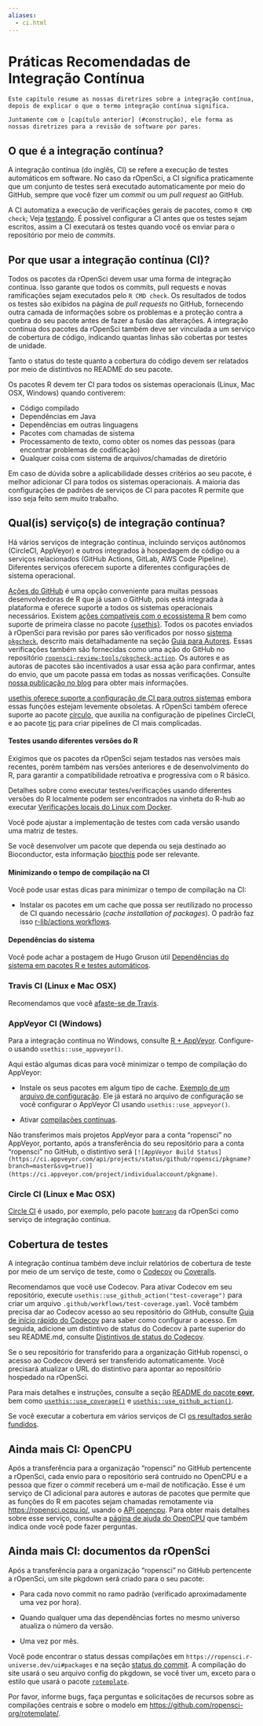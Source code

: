 ```yaml
---
aliases: 
  - ci.html
---
```


# Práticas Recomendadas de Integração Contínua {#ci}

```block
Este capítulo resume as nossas diretrizes sobre a integração contínua, depois de explicar o que o termo integração contínua significa.

Juntamente com o [capítulo anterior] (#construção), ele forma as nossas diretrizes para a revisão de software por pares.
```

## O que é a integração contínua? {#what-is-continuous-integration-ci}

A integração contínua (do inglês, CI) se refere a execução de testes automáticos em software. No caso da rOpenSci, a CI significa praticamente que um conjunto de testes será executado automaticamente por meio do GitHub, sempre que você fizer um _commit_ ou um _pull request_ ao GitHub.

A CI automatiza a execução de verificações gerais de pacotes, como `R CMD check`; Veja [testando](/building.html#testing). É possível configurar a CI antes que os testes sejam escritos, assim a CI executará os testes quando você os enviar para o repositório por meio de _commits_.

## Por que usar a integração contínua (CI)? {#why-use-continuous-integration-ci}

Todos os pacotes da rOpenSci devem usar uma forma de integração contínua. Isso garante que todos os commits, pull requests e novas ramificações sejam executados pelo `R CMD check`. Os resultados de todos os testes são exibidos na página de _pull requests_ no GitHub, fornecendo outra camada de informações sobre os problemas e a proteção contra a quebra do seu pacote antes de fazer a fusão das alterações. A integração contínua dos pacotes da rOpenSci também deve ser vinculada a um serviço de cobertura de código, indicando quantas linhas são cobertas por testes de unidade.

Tanto o status do teste quanto a cobertura do código devem ser relatados por meio de distintivos no README do seu pacote.

Os pacotes R devem ter CI para todos os sistemas operacionais (Linux, Mac OSX, Windows) quando contiverem:

- Código compilado
- Dependências em Java
- Dependências em outras linguagens
- Pacotes com chamadas de sistema
- Processamento de texto, como obter os nomes das pessoas (para encontrar problemas de codificação)
- Qualquer coisa com sistema de arquivos/chamadas de diretório

Em caso de dúvida sobre a aplicabilidade desses critérios ao seu pacote, é melhor adicionar CI para todos os sistemas operacionais. A maioria das configurações de padrões de serviços de CI para pacotes R permite que isso seja feito sem muito trabalho.

## Qual(is) serviço(s) de integração contínua? {#whichci}

Há vários serviços de integração contínua, incluindo serviços autônomos (CircleCI, AppVeyor) e outros integrados à hospedagem de código ou a serviços relacionados (GitHub Actions, GitLab, AWS Code Pipeline). Diferentes serviços oferecem suporte a diferentes configurações de sistema operacional.

[Ações do GitHub](https://github.com/features/actions) é uma opção conveniente para muitas pessoas desenvolvedoras de R que já usam o GitHub, pois está integrada à plataforma e oferece suporte a todos os sistemas operacionais necessários. Existem [ações compatíveis com o ecossistema R](https://github.com/r-lib/actions/) bem como suporte de primeira classe no pacote [{usethis}](https://usethis.r-lib.org/reference/github_actions.html). Todos os pacotes enviados à rOpenSci para revisão por pares são verificados por nosso [sistema `pkgcheck`](https://docs.ropensci.org/pkgcheck), descrito mais detalhadamente na seção [Guia para Autores](#authors-guide). Essas verificações também são fornecidas como uma ação do GitHub no repositório [`ropensci-review-tools/pkgcheck-action`](https://github.com/ropensci-review-tools/pkgcheck-action). Os autores e as autoras de pacotes são incentivados a usar essa ação para confirmar, antes do envio, que um pacote passa em todas as nossas verificações. Consulte [nossa publicação no blog](https://ropensci.org/blog/2022/02/01/pkgcheck-action/) para obter mais informações.

[usethis oferece suporte a configuração de CI para outros sistemas](https://usethis.r-lib.org/reference/ci.html) embora essas funções estejam levemente obsoletas. A rOpenSci também oferece suporte ao pacote [círculo](https://docs.ropensci.org/circle/), que auxilia na configuração de pipelines CircleCI, e ao pacote [tic](https://docs.ropensci.org/tic/) para criar pipelines de CI mais complicadas.

#### Testes usando diferentes versões do R {#testing-using-different-versions-of-r}

Exigimos que os pacotes da rOpenSci sejam testados nas versões mais recentes, porém também nas versões anteriores e de desenvolvimento do R, para garantir a compatibilidade retroativa e progressiva com o R básico.

Detalhes sobre como executar testes/verificações usando diferentes versões do R localmente podem ser encontrados na vinheta do R-hub ao executar [Verificações locais do Linux com Docker](https://r-hub.github.io/rhub/articles/local-debugging.html).

Você pode ajustar a implementação de testes com cada versão usando uma matriz de testes.

Se você desenvolver um pacote que dependa ou seja destinado ao Bioconductor, esta informação [biocthis](https://lcolladotor.github.io/biocthis/index.html) pode ser relevante.

#### Minimizando o tempo de compilação na CI {#minimizing-build-times-on-ci}

Você pode usar estas dicas para minimizar o tempo de compilação na CI:

- Instalar os pacotes em um cache que possa ser reutilizado no processo de CI quando necessário (_cache installation of packages_). O padrão faz isso [r-lib/actions workflows](https://github.com/r-lib/actions).

#### Dependências do sistema {#sysdeps-ci}

Você pode achar a postagem de Hugo Gruson útil [Dependências do sistema em pacotes R e testes automáticos](https://blog.r-hub.io/2023/09/26/system-dependency/).

### Travis CI (Linux e Mac OSX) {#travis-ci-linux-and-mac-osx}

Recomendamos que você [afaste-se de Travis](https://ropensci.org/technotes/2020/11/19/moving-away-travis/).

### AppVeyor CI (Windows) {#app-veyor-ci-windows}

Para a integração contínua no Windows, consulte [R + AppVeyor](https://github.com/krlmlr/r-appveyor). Configure-o usando `usethis::use_appveyor()`.

Aqui estão algumas dicas para você minimizar o tempo de compilação do AppVeyor:

- Instale os seus pacotes em algum tipo de cache. [Exemplo de um arquivo de configuração](https://github.com/r-lib/usethis/blob/2c52c06373849d52f78a26c5a0e080f518a2f825/inst/templates/appveyor.yml#L13). Ele já estará no arquivo de configuração se você configurar o AppVeyor CI usando `usethis::use_appveyor()`.

- Ativar [compilações contínuas](https://www.appveyor.com/docs/build-configuration/#rolling-builds).

Não transferimos mais projetos AppVeyor para a conta "ropensci" no AppVeyor, portanto, após a transferência do seu repositório para a conta "ropensci" no GitHub, o distintivo será `[![AppVeyor Build Status](https://ci.appveyor.com/api/projects/status/github/ropensci/pkgname?branch=master&svg=true)](https://ci.appveyor.com/project/individualaccount/pkgname)`.

### Circle CI (Linux e Mac OSX) {#circle-ci-linux-and-mac-osx}

[Circle CI](https://circleci.com/) é usado, por exemplo, pelo pacote [`bomrang`](https://github.com/ropensci/bomrang) da rOpenSci como serviço de integração contínua.

## Cobertura de testes {#coverage}

A integração contínua também deve incluir relatórios de cobertura de teste por meio de um serviço de teste, como o [Codecov](https://codecov.io/) ou [Coveralls](https://coveralls.io/).

Recomendamos que você use Codecov. Para ativar Codecov em seu repositório, execute `usethis::use_github_action("test-coverage")` para criar um arquivo `.github/workflows/test-coverage.yaml`. Você também precisa dar ao Codecov acesso ao seu repositório do GitHub, consulte [Guia de início rápido do Codecov](https://docs.codecov.com/docs/quick-start) para saber como configurar o acesso. Em seguida, adicione um distintivo de status do Codecov à parte superior do seu README.md, consulte [Distintivos de status do Codecov](https://docs.codecov.com/docs/status-badges).

Se o seu repositório for transferido para a organização GitHub ropensci, o acesso ao Codecov deverá ser transferido automaticamente. Você precisará atualizar o URL do distintivo para apontar ao repositório hospedado na rOpenSci.

Para mais detalhes e instruções, consulte a seção [README do pacote **covr**](https://github.com/r-lib/covr), bem como [`usethis::use_coverage()`](https://usethis.r-lib.org/reference/use_coverage.html) e [`usethis::use_github_action()`](https://usethis.r-lib.org/reference/github_actions.html).

Se você executar a cobertura em vários serviços de CI [os resultados serão fundidos](https://docs.codecov.io/docs/merging-reports).

## Ainda mais CI: OpenCPU {#even-more-ci-open-cpu}

Após a transferência para a organização "ropensci" no GitHub pertencente a rOpenSci, cada envio para o repositório será contruido no OpenCPU e a pessoa que fizer o _commit_ receberá um e-mail de notificação. Esse é um serviço de CI adicional para autores e autoras de pacotes que permite que as funções do R em pacotes sejam chamadas remotamente via [https://ropensci.ocpu.io/](https://ropensci.ocpu.io/), usando o [API opencpu](https://www.opencpu.org/api.html#api-json). Para obter mais detalhes sobre esse serviço, consulte a [página de ajuda do OpenCPU](https://www.opencpu.org/help.html) que também indica onde você pode fazer perguntas.

## Ainda mais CI: documentos da rOpenSci {#rodocsci}

Após a transferência para a organização "ropensci" no GitHub pertencente a rOpenSci, um site pkgdown será criado para o seu pacote:

- Para cada novo commit no ramo padrão (verificado aproximadamente uma vez por hora).

- Quando qualquer uma das dependências fortes no mesmo universo atualiza o número da versão.

- Uma vez por mês.

Você pode encontrar o status dessas compilações em `https://ropensci.r-universe.dev/ui#packages` e na seção [status do commit](https://ropensci.org/blog/2021/09/03/runiverse-docs/#how-it-works). A compilação do site usará o seu arquivo config do pkgdown, se você tiver um, exceto para o estilo que usará o pacote [`rotemplate`](https://github.com/ropensci-org/rotemplate/).

Por favor, informe bugs, faça perguntas e solicitações de recursos sobre as compilações centrais e sobre o modelo em [https://github.com/ropensci-org/rotemplate/](https://github.com/ropensci-org/rotemplate/).


